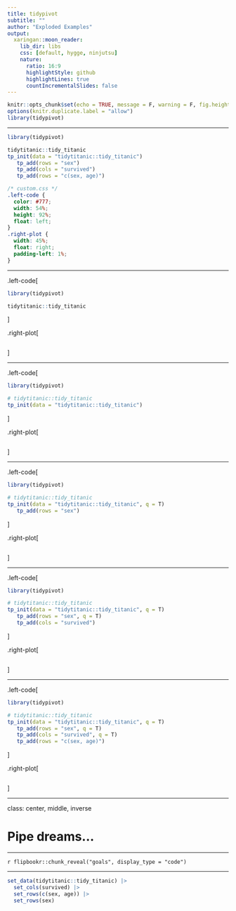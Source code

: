 ```yaml
---
title: tidypivot
subtitle: ""
author: "Exploded Examples"
output:
  xaringan::moon_reader:
    lib_dir: libs
    css: [default, hygge, ninjutsu]
    nature:
      ratio: 16:9
      highlightStyle: github
      highlightLines: true
      countIncrementalSlides: false
---
```


```r
knitr::opts_chunk$set(echo = TRUE, message = F, warning = F, fig.height = 6, comment = "")
options(knitr.duplicate.label = "allow")
library(tidypivot)
```


---


```r
library(tidypivot)

tidytitanic::tidy_titanic
tp_init(data = "tidytitanic::tidy_titanic")
   tp_add(rows = "sex") 
   tp_add(cols = "survived") 
   tp_add(rows = "c(sex, age)")
```

```css
/* custom.css */
.left-code {
  color: #777;
  width: 54%;
  height: 92%;
  float: left;
}
.right-plot {
  width: 45%;
  float: right;
  padding-left: 1%;
}

```

---


.left-code[
```r
library(tidypivot)

tidytitanic::tidy_titanic
```
]

.right-plot[
```r
```
]



---

.left-code[
```r
library(tidypivot)

# tidytitanic::tidy_titanic
tp_init(data = "tidytitanic::tidy_titanic")

```
]

.right-plot[
```r
```
]

---

.left-code[
```r
library(tidypivot)

# tidytitanic::tidy_titanic
tp_init(data = "tidytitanic::tidy_titanic", q = T)
   tp_add(rows = "sex") 

```
]

.right-plot[
```r
```
]

---

.left-code[
```r
library(tidypivot)

# tidytitanic::tidy_titanic
tp_init(data = "tidytitanic::tidy_titanic", q = T)
   tp_add(rows = "sex", q = T) 
   tp_add(cols = "survived") 
```
]

.right-plot[
```r
```
]

---
 
.left-code[
```r
library(tidypivot)

# tidytitanic::tidy_titanic
tp_init(data = "tidytitanic::tidy_titanic", q = T)
   tp_add(rows = "sex", q = T) 
   tp_add(cols = "survived", q = T) 
   tp_add(rows = "c(sex, age)")
```
]

.right-plot[
```r
```
]


---

class: center, middle, inverse

# Pipe dreams...


---

`r flipbookr::chunk_reveal("goals", display_type = "code")`

---

```r
set_data(tidytitanic::tidy_titanic) |>
  set_cols(survived) |>
  set_rows(c(sex, age)) |>
  set_rows(sex)
```




